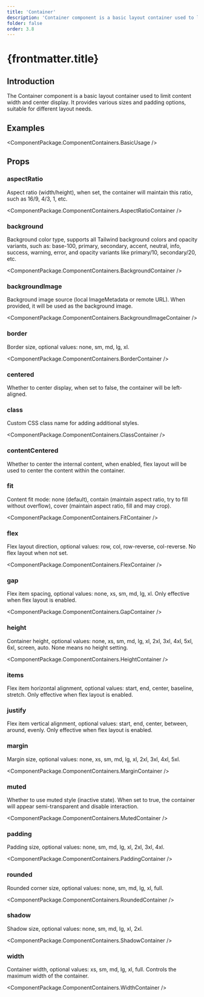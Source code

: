 ```yaml
---
title: 'Container'
description: 'Container component is a basic layout container used to limit content width and center display, providing various sizes and padding options'
folder: false
order: 3.8
---
```



# {frontmatter.title}

## Introduction

The Container component is a basic layout container used to limit content width and center display. It provides various sizes and padding options, suitable for different layout needs.

## Examples

<ComponentPackage.ComponentContainers.BasicUsage />

## Props

### aspectRatio

Aspect ratio (width/height), when set, the container will maintain this ratio, such as 16/9, 4/3, 1, etc.

<ComponentPackage.ComponentContainers.AspectRatioContainer />

### background

Background color type, supports all Tailwind background colors and opacity variants, such as: base-100, primary, secondary, accent, neutral, info, success, warning, error, and opacity variants like primary/10, secondary/20, etc.

<ComponentPackage.ComponentContainers.BackgroundContainer />

### backgroundImage

Background image source (local ImageMetadata or remote URL). When provided, it will be used as the background image.

<ComponentPackage.ComponentContainers.BackgroundImageContainer />

### border

Border size, optional values: none, sm, md, lg, xl.

<ComponentPackage.ComponentContainers.BorderContainer />

### centered

Whether to center display, when set to false, the container will be left-aligned.

### class

Custom CSS class name for adding additional styles.

<ComponentPackage.ComponentContainers.ClassContainer />

### contentCentered

Whether to center the internal content, when enabled, flex layout will be used to center the content within the container.

### fit

Content fit mode: none (default), contain (maintain aspect ratio, try to fill without overflow), cover (maintain aspect ratio, fill and may crop).

<ComponentPackage.ComponentContainers.FitContainer />

### flex

Flex layout direction, optional values: row, col, row-reverse, col-reverse. No flex layout when not set.

<ComponentPackage.ComponentContainers.FlexContainer />

### gap

Flex item spacing, optional values: none, xs, sm, md, lg, xl. Only effective when flex layout is enabled.

<ComponentPackage.ComponentContainers.GapContainer />

### height

Container height, optional values: none, xs, sm, md, lg, xl, 2xl, 3xl, 4xl, 5xl, 6xl, screen, auto. None means no height setting.

<ComponentPackage.ComponentContainers.HeightContainer />

### items

Flex item horizontal alignment, optional values: start, end, center, baseline, stretch. Only effective when flex layout is enabled.

### justify

Flex item vertical alignment, optional values: start, end, center, between, around, evenly. Only effective when flex layout is enabled.

### margin

Margin size, optional values: none, xs, sm, md, lg, xl, 2xl, 3xl, 4xl, 5xl.

<ComponentPackage.ComponentContainers.MarginContainer />

### muted

Whether to use muted style (inactive state). When set to true, the container will appear semi-transparent and disable interaction.

<ComponentPackage.ComponentContainers.MutedContainer />

### padding

Padding size, optional values: none, sm, md, lg, xl, 2xl, 3xl, 4xl.

<ComponentPackage.ComponentContainers.PaddingContainer />

### rounded

Rounded corner size, optional values: none, sm, md, lg, xl, full.

<ComponentPackage.ComponentContainers.RoundedContainer />

### shadow

Shadow size, optional values: none, sm, md, lg, xl, 2xl.

<ComponentPackage.ComponentContainers.ShadowContainer />

### width

Container width, optional values: xs, sm, md, lg, xl, full. Controls the maximum width of the container.

<ComponentPackage.ComponentContainers.WidthContainer />
